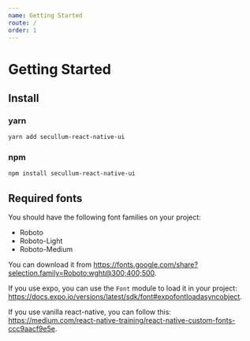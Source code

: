```yaml
---
name: Getting Started
route: /
order: 1
---
```


# Getting Started

## Install

### yarn

```bash
yarn add secullum-react-native-ui
```

### npm

```bash
npm install secullum-react-native-ui
```

## Required fonts

You should have the following font families on your project:

* Roboto
* Roboto-Light
* Roboto-Medium

You can download it from https://fonts.google.com/share?selection.family=Roboto:wght@300;400;500.

If you use expo, you can use the `Font` module to load it in your project: https://docs.expo.io/versions/latest/sdk/font#expofontloadasyncobject.

If you use vanilla react-native, you can follow this: https://medium.com/react-native-training/react-native-custom-fonts-ccc9aacf9e5e.
